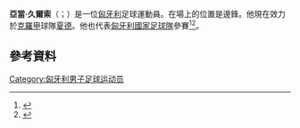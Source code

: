 {{Infobox football biography
| name        = 亞當·久爾索
| fullname    = Ádám Gyurcsó
| image       = Gyurcso2.jpg
| height      = {{height|m=1.79}}
| birth_date  = {{birth date and age|df=yes|1991|03|06}}
| birth_place = [[匈牙利|匈牙利]][[陶陶巴尼奧|陶陶巴尼奧]]
| currentclub = [[夏德施普列特足球會|夏德]]
| clubnumber  = 7
| position    = [[邊鋒|邊鋒]]
| youthyears1 = 2003–2008 | youthclubs1 = [[塔塔班亞足球會|塔塔班亞]]
| years1 = 2008–2016      | clubs1 = [[MOL維迪足球會|維迪]]             | caps1 = 102| goals1 = 22
| years2 = 2011           | clubs2 = → [[凯奇凯梅特体育俱乐部|科斯克米提]] (loan) | caps2 = 16 | goals2 =  4
| years3 = 2016–2018      | clubs3 = [[什切青波貢足球俱樂部|沙斯辛]]                   | caps3 = 67 | goals3 =  9
| years4 = 2018           | clubs4 = → [[夏德施普列特足球會|夏德]] (loan)        | caps4 = 14 | goals4 =  6
| years5 = 2018–          | clubs5 = [[夏德施普列特足球會|夏德]]                 | caps5 =  29 | goals5 =  3
| pcupdate = {{date|2019-05-14}}
| nationalyears1 = 2011–2012 | nationalteam1 = [[匈牙利21歲以下國家足球隊|匈牙利U21]] | nationalcaps1 =  2 | nationalgoals1 = 0
| nationalyears2 = 2012–     | nationalteam2 = [[匈牙利國家足球隊|匈牙利]]               | nationalcaps2 = 18 | nationalgoals2 = 3
| ntupdate = {{date|2017-06-09}}
}}

'''亞當·久爾索'''（{{lang-hu|Gyurcsó Ádám}}；{{bd|1991年|3月6日}}）是一位[[匈牙利|匈牙利]]足球運動員。在場上的位置是邊鋒。他現在效力於[[克羅地亞甲組足球聯賽|克羅甲]]球隊[[夏德施普列特足球會|夏德]]。他也代表[[匈牙利國家足球隊|匈牙利國家足球隊]]參賽<ref>{{cite web|url=http://www.bbc.co.uk/sport/0/football/18308997|title=Czech Republic 1-2 Hungary|publisher=BBC|date=2 June 2012|accessdate=2 June 2012|archive-date=2012-08-06|archive-url=https://web.archive.org/web/20120806204335/http://www.bbc.co.uk/sport/0/football/18308997|dead-url=no}}</ref><ref>{{cite web|url=http://www.uefa.com/friendlies/season=2012/matches/round=2000293/match=2010190/postmatch/report/index.html|title=Czech Republic beaten by late Gyurcsó strike|publisher=UEFA.com|date=2 June 2012|accessdate=2 June 2012|archive-date=2019-10-30|archive-url=https://web.archive.org/web/20191030010013/https://www.uefa.com/friendlies/season=2012/matches/round=2000293/match=2010190/postmatch/report/index.html|dead-url=no}}</ref>。
==參考資料==
{{Reflist}}

{{DEFAULTSORT: Gyurcsó Ádám}}
[[Category:匈牙利男子足球运动员|Category:匈牙利男子足球运动员]]